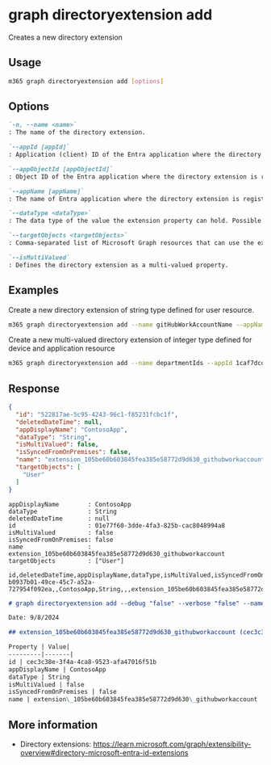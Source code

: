 
# graph directoryextension add

Creates a new directory extension

## Usage

```sh
m365 graph directoryextension add [options]
```

## Options

```md definition-list
`-n, --name <name>`
: The name of the directory extension.

`--appId [appId]`
: Application (client) ID of the Entra application where the directory extension is registered. Specify either `appId`, `appObjectId` or `appName`, but not multiple.

`--appObjectId [appObjectId]`
: Object ID of the Entra application where the directory extension is registered. Specify either `appId`, `appObjectId` or `appName`, but not multiple.

`--appName [appName]`
: The name of Entra application where the directory extension is registered. Specify either `appId`, `appObjectId` or `appName`, but not multiple.

`--dataType <dataType>`
: The data type of the value the extension property can hold. Possible values are: `Binary`, `Boolean`, `DateTime`, `Integer`, `LargeInteger` and `String`.

`--targetObjects <targetObjects>`
: Comma-separated list of Microsoft Graph resources that can use the extension. Possible values are: `User`, `Group`, `Application`, `AdministrativeUnit`, `Device` and `Organization`.

`--isMultiValued`
: Defines the directory extension as a multi-valued property.
```

<Global />

## Examples

Create a new directory extension of string type defined for user resource.

```sh
m365 graph directoryextension add --name gitHubWorkAccountName --appName ContosoApp --targetObjects User --dataType String
```

Create a new multi-valued directory extension of integer type defined for device and application resource

```sh
m365 graph directoryextension add --name departmentIds --appId 1caf7dcd-7e83-4c3a-94f7-932a1299c844 --targetObjects 'Application,Device' --dataType Integer --isMultiValued
```

## Response

<Tabs>
  <TabItem value="JSON">

  ```json
  {
    "id": "522817ae-5c95-4243-96c1-f85231fcbc1f",
    "deletedDateTime": null,
    "appDisplayName": "ContosoApp",
    "dataType": "String",
    "isMultiValued": false,
    "isSyncedFromOnPremises": false,
    "name": "extension_105be60b603845fea385e58772d9d630_githubworkaccount",
    "targetObjects": [
      "User"
    ]
  }
  ```

  </TabItem>
  <TabItem value="Text">

  ```text
  appDisplayName        : ContosoApp
  dataType              : String
  deletedDateTime       : null
  id                    : 01e77f60-3dde-4fa3-825b-cac8048994a8
  isMultiValued         : false
  isSyncedFromOnPremises: false
  name                  : extension_105be60b603845fea385e58772d9d630_githubworkaccount
  targetObjects         : ["User"]
  ```

  </TabItem>
  <TabItem value="CSV">

  ```csv
  id,deletedDateTime,appDisplayName,dataType,isMultiValued,isSyncedFromOnPremises,name
  b0937b01-49ce-45c7-a52a-727954f092ea,,ContosoApp,String,,,extension_105be60b603845fea385e58772d9d630_githubworkaccount
  ```

  </TabItem>
  <TabItem value="Markdown">

  ```md
  # graph directoryextension add --debug "false" --verbose "false" --name "githubworkaccount" --appName "ContosoApp" --dataType "String" --targetObjects "User"

  Date: 9/8/2024

  ## extension_105be60b603845fea385e58772d9d630_githubworkaccount (cec3c38e-3f4a-4ca8-9523-afa47016f51b)

  Property | Value|
  ---------|-------|
  id | cec3c38e-3f4a-4ca8-9523-afa47016f51b
  appDisplayName | ContosoApp
  dataType | String
  isMultiValued | false
  isSyncedFromOnPremises | false
  name | extension\_105be60b603845fea385e58772d9d630\_githubworkaccount
  ```

  </TabItem>
</Tabs>

## More information

- Directory extensions: https://learn.microsoft.com/graph/extensibility-overview#directory-microsoft-entra-id-extensions